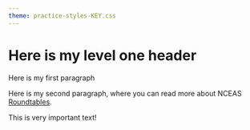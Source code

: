 ```yaml
---
theme: practice-styles-KEY.css
---
```


# Here is my level one header

[Here is my first paragraph]{.blue-text}

Here is my second paragraph, where you can read more about NCEAS [Roundtables](https://www.nceas.ucsb.edu/roundtable).

[This is [very]{.blue-text} important text!]{.important-text}